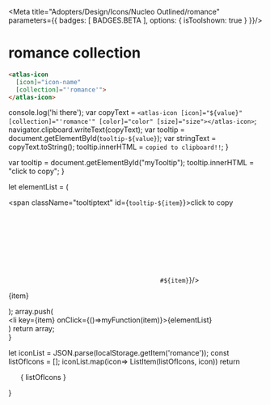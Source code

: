 
<Meta title="Adopters/Design/Icons/Nucleo Outlined/romance" parameters={{ badges: [ BADGES.BETA ], options: { isToolshown: true } }}/>

# romance collection

```html
<atlas-icon 
  [icon]="icon-name"  
  [collection]="'romance'">
</atlas-icon>

```

<style>
{`
/* NOTE: This css is generated by Nucleo */
ul {
  display: flex;
  flex-wrap: wrap;
  justify-content: center;
  padding-left: 0;
}

ul li {
  border-radius: .4em;
  transition: background-color .2s;
  user-select: none;
  overflow: hidden;
  text-align: center;
  padding: 2em 1em 1em;
}

ul li:hover {
  background: hsla(0, 0%, 0%, 0.05);
  cursor: pointer;
}

ul p {
  display: block;
  font-size: 0.75rem;
  color: hsla(0, 0%, 0%, 0.5);
  user-select: text;
  cursor: pointer;
  max-width: 6rem;
  padding: 8px 0 4px;
}

ul p::selection {
  background: hsl(230, 93%, 66%);
  color: #fff;
}

ul p::-moz-selection {
  background: hsl(230, 93%, 66%);
  color: #fff;
}

.svg-wrapper {
  font-size: 32px;
}

.svg-wrapper svg {
  display: block;
  margin: 0 auto 10px;
}

/* --------------------------------

Icons

-------------------------------- */

:root {
  --icon-color-primary: inherit;
  --icon-color-secondary: currentColor;
}

.icon {
  display: inline-block;
  color: var(--icon-color-primary); /* icon primary color */
  height: 1em;
  width: 1em;
  line-height: 1;
  flex-shrink: 0;
  max-width: initial;
}

.icon use {
  /* icon secondary color */
  fill: var(--icon-color-secondary);
  stroke: var(--icon-color-secondary);
}

.css-122ju8q {
    padding: 0;
}

.icon-name {
    font-size: 12px;
}

/* --------------------------------

Caps/Corners

-------------------------------- */

.icon use {
  --icon-stroke-linecap-butt: butt;
  stroke-miterlimit: 10;
  stroke-linecap: square;
  stroke-linejoin: miter;
}

.stroke-round use {
  --icon-stroke-linecap-butt: round;
  stroke-linecap: round;
  stroke-linejoin: round;
}

/* --------------------------------

Tooltip

-------------------------------- */

.tooltip {
  position: relative;
  display: inline-block;
}

.tooltip .tooltiptext {
  visibility: hidden;
  width: 100%;
  background-color: #f6f9fc;
  color: #242323;
  text-align: center;
  padding: 3px;
  position: absolute;
  z-index: 1;
  bottom: 84%;
  left: 50%;
  margin-left: -75px;
  opacity: 0;
  transition: opacity 0.3s;
  font-size: 11px;
  justify-content: center;
  display: flex;
  align-items: center;
}

.tooltip:hover .tooltiptext {
  visibility: visible;
  opacity: 1;
}
    
    `}
</style>


  console.log('hi there');
  var copyText = `<atlas-icon [icon]="${value}" [collection]="'romance'" [color]="color" [size]="size"></atlas-icon>`;
  navigator.clipboard.writeText(copyText);
  var tooltip = document.getElementById(`tooltip-${value}`);
  var stringText = copyText.toString();
  tooltip.innerHTML = `copied to clipboard!!`;
}

  var tooltip = document.getElementById("myTooltip");
  tooltip.innerHTML = "click to copy";
}

  let elementList = (
      <div>
          <span className="tooltiptext" id={`tooltip-${item}`}>click to copy</span>
          <div className="svg-wrapper">
          <svg className="icon">
            <use href={`#${item}`}/>
          </svg>
          </div>
          <p  data-folder="">
          {item}
          </p> 
      </div>
  );
  array.push( <div className="tooltip" key={item}><li key={item} onClick={()=>myFunction(item)}>{elementList}</li></div>)
  return array;   
}

  let iconList = JSON.parse(localStorage.getItem('romance'));
  const listOfIcons = [];
  iconList.map(icon=> ListItem(listOfIcons, icon))
  return <ul>{ listOfIcons }</ul>
}

<Base/>
<svg xmlns="http://www.w3.org/2000/svg">
  <defs>
    <symbol id="hands-heart" viewBox="0 0 24 24">
      <path fill="currentColor" fill-rule="evenodd" d="M9.332 3.172c.414-.163.844-.2 1.242-.16A2.778 2.778 0 0 1 12 3.576a2.814 2.814 0 0 1 1.425-.565 2.777 2.777 0 0 1 2.262.823 2.853 2.853 0 0 1-.002 3.988l-3.15 3.203a.75.75 0 0 1-1.07 0l-3.15-3.203A2.859 2.859 0 0 1 7.5 5.827c0-.742.294-1.462.813-1.993.3-.31.661-.52 1.02-.662Zm1.093 1.332a1.162 1.162 0 0 0-.542.064 1.379 1.379 0 0 0-.493.31l-.005.005c-.244.25-.385.593-.385.944 0 .352.14.695.385.945L12 9.43l2.614-2.658A1.36 1.36 0 0 0 15 5.827c0-.35-.14-.695-.386-.944l-.004-.005a1.276 1.276 0 0 0-1.035-.374c-.189.019-.375.08-.544.182a1.24 1.24 0 0 0-.401.394.75.75 0 0 1-1.26 0 1.24 1.24 0 0 0-.4-.394 1.278 1.278 0 0 0-.543-.182h-.002Z"/>
      <path fill="currentColor" d="M4.875 9.75a.374.374 0 0 0-.375.375v4.35c0 .17.06.336.166.469l2.67 3.338a.75.75 0 0 1 .164.468v1.5a.75.75 0 0 1-1.5 0v-1.237l-2.506-3.132A2.252 2.252 0 0 1 3 14.475v-4.35a1.874 1.874 0 0 1 3.75 0V11.7c.478 0 .933.18 1.28.527l2.555 2.554c.43.422.665.998.665 1.591v3.878a.75.75 0 0 1-1.5 0v-3.878c0-.2-.08-.387-.216-.52l-.007-.007-2.557-2.557a.293.293 0 0 0-.22-.088.323.323 0 0 0-.224.093.293.293 0 0 0-.083.215.32.32 0 0 0 .094.225l2.243 2.244a.75.75 0 1 1-1.06 1.06l-2.25-2.25-.01-.01a1.824 1.824 0 0 1-.208-2.286.762.762 0 0 1-.002-.048v-2.318a.374.374 0 0 0-.375-.375ZM17.8 8.8a1.874 1.874 0 0 1 3.2 1.325v4.35c0 .52-.18 1.014-.494 1.406L18 19.013v1.237a.75.75 0 0 1-1.5 0v-1.5a.75.75 0 0 1 .164-.468l2.67-3.338a.752.752 0 0 0 .166-.469v-4.35a.374.374 0 0 0-.75 0v2.318c0 .017 0 .035-.002.052a1.811 1.811 0 0 1-.208 2.283l-.01.01-2.25 2.25a.75.75 0 1 1-1.06-1.06l2.243-2.245a.323.323 0 0 0 .095-.226.322.322 0 0 0-.089-.219.322.322 0 0 0-.219-.088.294.294 0 0 0-.22.088l-2.564 2.564a.724.724 0 0 0-.216.52v3.878a.75.75 0 0 1-1.5 0v-3.878c0-.593.234-1.169.665-1.59l2.555-2.555a1.792 1.792 0 0 1 1.28-.527v-1.575c0-.501.2-.976.55-1.325Z"/>
    </symbol>
  </defs>
</svg>


























